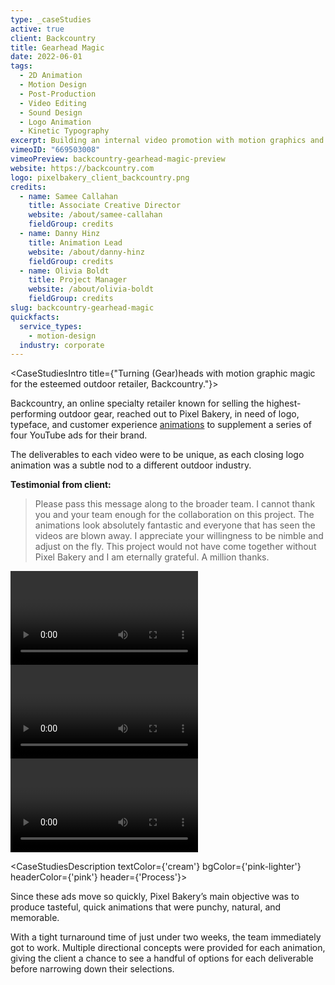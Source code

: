 ```yaml
---
type: _caseStudies
active: true
client: Backcountry
title: Gearhead Magic
date: 2022-06-01
tags:
  - 2D Animation
  - Motion Design
  - Post-Production
  - Video Editing
  - Sound Design
  - Logo Animation
  - Kinetic Typography
excerpt: Building an internal video promotion with motion graphics and animation magic for Backcountry, the G.O.A.T. outdoor retailer.
vimeoID: "669503008"
vimeoPreview: backcountry-gearhead-magic-preview
website: https://backcountry.com
logo: pixelbakery_client_backcountry.png
credits:
  - name: Samee Callahan
    title: Associate Creative Director
    website: /about/samee-callahan
    fieldGroup: credits
  - name: Danny Hinz
    title: Animation Lead
    website: /about/danny-hinz
    fieldGroup: credits
  - name: Olivia Boldt
    title: Project Manager
    website: /about/olivia-boldt
    fieldGroup: credits
slug: backcountry-gearhead-magic
quickfacts:
  service_types:
    - motion-design
  industry: corporate
---
```


<CaseStudiesIntro title={"Turning (Gear)heads with motion graphic magic for the esteemed outdoor retailer, Backcountry."}>

Backcountry, an online specialty retailer known for selling the highest-performing outdoor gear, reached out to Pixel Bakery, in need of logo, typeface, and customer experience [animations](/services/animation) to supplement a series of four YouTube ads for their brand.

The deliverables to each video were to be unique, as each closing logo animation was a subtle nod to a different outdoor industry.

**Testimonial from client:**

> Please pass this message along to the broader team. I cannot thank you and your team enough for the collaboration on this project. The animations look absolutely fantastic and everyone that has seen the videos are blown away. I appreciate your willingness to be nimble and adjust on the fly. This project would not have come together without Pixel Bakery and I am eternally grateful. A million thanks.

</CaseStudiesIntro>
<PageSection color={'white'} id={'other-videos'}>
  <InnerWrapper>
    <div className='my-4'><Video url={'https://vimeo.com/669503482'} /></div>
    <div className='my-4'><Video url={'https://vimeo.com/669504297'} /></div>
    <div className='my-4'><Video url={'https://vimeo.com/669504130'} /></div>
  </InnerWrapper>
</PageSection>

<CaseStudiesDescription textColor={'cream'} bgColor={'pink-lighter'} headerColor={'pink'} header={'Process'}>

Since these ads move so quickly, Pixel Bakery’s main objective was to produce tasteful, quick animations that were punchy, natural, and memorable.

With a tight turnaround time of just under two weeks, the team immediately got to work. Multiple directional concepts were provided for each animation, giving the client a chance to see a handful of options for each deliverable before narrowing down their selections.

</CaseStudiesDescription>
